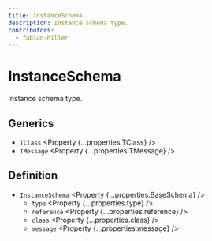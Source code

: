 ```yaml
---
title: InstanceSchema
description: Instance schema type.
contributors:
  - fabian-hiller
---
```



# InstanceSchema

Instance schema type.

## Generics

- `TClass` <Property {...properties.TClass} />
- `TMessage` <Property {...properties.TMessage} />

## Definition

- `InstanceSchema` <Property {...properties.BaseSchema} />
  - `type` <Property {...properties.type} />
  - `reference` <Property {...properties.reference} />
  - `class` <Property {...properties.class} />
  - `message` <Property {...properties.message} />
